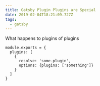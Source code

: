 ```yaml
---
title: Gatsby Plugin Plugins are Special
date: 2019-02-04T18:21:09.727Z
tags:
  - gatsby
---
```

What happens to plugins of plugins

```
module.exports = {
  plugins: [
    {
      resolve: 'some-plugin',
      options: {plugins: ['something']}
    }
  ]
}
```
